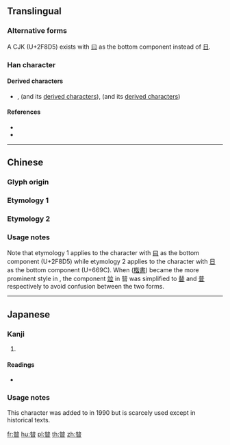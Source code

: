{{character info/new}}
{{character info/new|0x2f8d5}}
{{also|替|普|晋|𤾕}}

==Translingual==

===Alternative forms===
A CJK {{w|Unicode compatibility characters|compatibility ideograph}} (U+2F8D5) exists with [[曰]] as the bottom component instead of [[日]].

===Han character===
{{Han char|rn=72|rad=日|as=10|sn=14|four=|canj=XYTA,YTA|ids=⿱竝日,⿱竝曰}}

====Derived characters====
* {{l|mul|[[𧭘]]/[[譜]]}}, {{l|mul|普}} (and its [[普#Derived_characters|derived characters]]), {{l|mul|替}} (and its [[替#Derived_characters|derived characters]])

====References====
* {{Han ref|kx=0498.360|dkj=14082|hdz=21530.180|uh=669C|ud=26268}}
* {{Han ref|uh=26268}}

----

==Chinese==

===Glyph origin===
{{Han etym}}

===Etymology 1===
{{zh-see|替|a|to [[substitute]]}} <!--《廣韻·去聲·霽·替》替：『廢也，代也，滅也。《說文》本作暜廢一偏下也。他計切，二十。』-->

===Etymology 2===
{{zh-see|普|a|[[universal]], [[widespread]]}} <!--《康熙字典》普：『《唐韻》滂古切，音浦。《說文》作暜，日無色也。《註》日無光則遠近皆同，故从竝。』-->

===Usage notes===
Note that etymology 1 applies to the character with [[曰]] as the bottom component (U+2F8D5) while etymology 2 applies to the character with [[日]] as the bottom component (U+669C). When {{w|regular script}} ([[楷書]]) became the more prominent style in {{w|Chinese script styles|Chinese calligraphy}}, the component [[竝]] in 暜 was simplified to [[替]] and [[普]] respectively to avoid confusion between the two forms.

----

==Japanese==

===Kanji===
{{ja-kanji|grade=|rs=日10}}

# {{alt-form|lang=ja|[[普]]}} {{gloss|[[general#Adjective|general]], [[universal]], [[widespread]]}}

====Readings====
* {{ja-readings|on=[[ふ]] (fu)|kun=[[あまねし]] (amaneshi)}}

===Usage notes===
This character was added to {{w|JIS X 0208}} in 1990 but is scarcely used except in historical texts.

[[fr:暜]]
[[hu:暜]]
[[pl:暜]]
[[th:暜]]
[[zh:暜]]